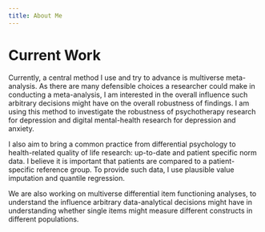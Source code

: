 ```yaml
---
title: About Me
---
```


# Current Work

Currently, a central method I use and try to advance is multiverse meta-analysis. As there are many defensible choices a researcher could make in conducting a meta-analysis, I am interested in the overall influence such arbitrary decisions might have on the overall robustness of findings. I am using this method to investigate the robustness of psychotherapy research for depression and digital mental-health research for depression and anxiety.

I also aim to bring a common practice from differential psychology to health-related quality of life research: up-to-date and patient specific norm data. I believe it is important that patients are compared to a patient-specific reference group. To provide such data, I use plausible value imputation and quantile regression. 

We are also working on multiverse differential item functioning analyses, to understand the influence arbitrary data-analytical decisions might have in understanding whether single items might measure different constructs in different populations.

